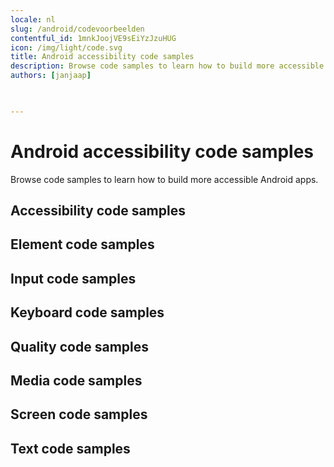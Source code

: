 ```yaml
---
locale: nl
slug: /android/codevoorbeelden
contentful_id: 1mnkJoojVE9sEiYzJzuHUG
icon: /img/light/code.svg
title: Android accessibility code samples
description: Browse code samples to learn how to build more accessible Android apps.
authors: [janjaap]


	
---
```


# Android accessibility code samples

Browse code samples to learn how to build more accessible Android apps.

## Accessibility code samples

<LinkList title="List of Android Accessibility Code samples" isHighlighted={true}>
  <LinkListItem url="/nl/docs/android/codevoorbeelden/accessibility-action" title="Accessibility action" pageTitle="Accessibility action on Android" shortDescription="Accessibility actions provide alternative ways for users of assistive technologies to perform actions."/>
  <LinkListItem url="/nl/docs/android/codevoorbeelden/accessibility-announcement" title="Accessibility announcement" pageTitle="Accessibility announcement on Android" shortDescription="Users of assistive technologies should be made aware of important changes in content through accessibility announcements."/>
  <LinkListItem url="/nl/docs/android/codevoorbeelden/accessibility-dialog" title="Accessibility dialog" pageTitle="Accessibility dialog on Android" shortDescription="A dialog overlays the screen and offers one or more actions to proceed."/>
  <LinkListItem url="/nl/docs/android/codevoorbeelden/accessibility-focus-indicator" title="Accessibility focus indicator" pageTitle="Accessibility focus indicator on Android" shortDescription="Users should know which element has focus when using a keyboard or assistive technology."/>
  <LinkListItem url="/nl/docs/android/codevoorbeelden/accessibility-focus" title="Accessibility focus" pageTitle="Accessibility focus on Android" shortDescription="Sometimes you need to programmatically move the accessibility focus to a specific element."/>
  <LinkListItem url="/nl/docs/android/codevoorbeelden/accessibility-focusability" title="Accessibility focusability" pageTitle="Accessibility focusability on Android" shortDescription="An element should indicate whether it should be focusable by assistive technologies or not."/>
  <LinkListItem url="/nl/docs/android/codevoorbeelden/accessibility-group" title="Accessibility group" pageTitle="Accessibility group on Android" shortDescription="It is easier and quicker for users of assistive technologies to interact with grouped elements."/>
  <LinkListItem url="/nl/docs/android/codevoorbeelden/accessibility-hint" title="Accessibility hint" pageTitle="Accessibility hint on Android" shortDescription="An accessibility hint helps users to understand what will happen after performing an action."/>
  <LinkListItem url="/nl/docs/android/codevoorbeelden/accessibility-label" title="Accessibility label" pageTitle="Accessibility label on Android" shortDescription="An accessibility label helps users of assistive technologies to identify elements on the screen."/>
  <LinkListItem url="/nl/docs/android/codevoorbeelden/accessibility-language" title="Accessibility language" pageTitle="Accessibility language on Android" shortDescription="When content is written in multiple languages, foreign words should ideally be indicated in their respective language."/>
  <LinkListItem url="/nl/docs/android/codevoorbeelden/accessibility-link" title="Accessibility link" pageTitle="Accessibility link on Android" shortDescription="Links should be accessible for users of assistive technologies."/>
  <LinkListItem url="/nl/docs/android/codevoorbeelden/accessibility-live-region" title="Accessibility live region" pageTitle="Accessibility live region on Android" shortDescription="A live region allows users of assistive technologies to receive updates whenever important information on the screen changes."/>
  <LinkListItem url="/nl/docs/android/codevoorbeelden/accessibility-modal" title="Accessibility modal" pageTitle="Accessibility modal on Android" shortDescription="A modal overlays the screen with additional content."/>
  <LinkListItem url="/nl/docs/android/codevoorbeelden/accessibility-name" title="Accessibility name" pageTitle="Accessibility name on Android" shortDescription="The accessibility name indicates the name used for interface elements by assistive technologies."/>
  <LinkListItem url="/nl/docs/android/codevoorbeelden/accessibility-order" title="Accessibility order" pageTitle="Accessibility order on Android" shortDescription="Assistive technologies try to determine a logical accessibility order based on the placement and properties of the elements on the screen."/>
  <LinkListItem url="/nl/docs/android/codevoorbeelden/accessibility-role" title="Accessibility role" pageTitle="Accessibility role on Android" shortDescription="An accessibility role helps users of assistive technologies to understand the purpose of elements on the screen."/>
  <LinkListItem url="/nl/docs/android/codevoorbeelden/accessibility-state" title="Accessibility state" pageTitle="Accessibility state on Android" shortDescription="An accessibility state helps users of assistive technologies to understand the state of elements on the screen."/>
  <LinkListItem url="/nl/docs/android/codevoorbeelden/accessibility-value" title="Accessibility value" pageTitle="Accessibility value on Android" shortDescription="An accessibility value helps users of assistive technologies to understand the value of elements on the screen."/>
</LinkList>

## Element code samples

<LinkList title="List of Android Element Code samples" isHighlighted={true}>
  <LinkListItem url="/nl/docs/android/codevoorbeelden/element-focus-change" title="Element focus change" pageTitle="Element focus change on Android" shortDescription="Whenever an element receives focus, it should not automatically trigger an event which changes context."/>
  <LinkListItem url="/nl/docs/android/codevoorbeelden/element-identification" title="Element identification" pageTitle="Element identification on Android" shortDescription="Functionality that is repeated on multiple screens should use consistent identification."/>
  <LinkListItem url="/nl/docs/android/codevoorbeelden/element-position" title="Element position" pageTitle="Element position on Android" shortDescription="Components that are repeated on multiple screens should have a consistent position."/>
</LinkList>

## Input code samples

<LinkList title="List of Android Input Code samples" isHighlighted={true}>
  <LinkListItem url="/nl/docs/android/codevoorbeelden/input-cancellation" title="Input cancellation" pageTitle="Input cancellation on Android" shortDescription="Users should be able to cancel accidental interaction."/>
  <LinkListItem url="/nl/docs/android/codevoorbeelden/input-content-type" title="Input content type" pageTitle="Input content type on Android" shortDescription="Setting the content type for input fields helps user entering data."/>
  <LinkListItem url="/nl/docs/android/codevoorbeelden/input-errors" title="Input errors" pageTitle="Input errors on Android" shortDescription="Users should be notified when they make input errors."/>
  <LinkListItem url="/nl/docs/android/codevoorbeelden/input-gestures" title="Input gestures" pageTitle="Input gestures on Android" shortDescription="Gesture activated functionality should also be available without the use of gestures."/>
  <LinkListItem url="/nl/docs/android/codevoorbeelden/input-instructions" title="Input instructions" pageTitle="Input instructions on Android" shortDescription="When a label might not describe the requested input sufficiently, you should add additional instructions."/>
  <LinkListItem url="/nl/docs/android/codevoorbeelden/input-keyboard-type" title="Input keyboard type" pageTitle="Input keyboard type on Android" shortDescription="Setting the keyboard type for input fields helps user entering data."/>
  <LinkListItem url="/nl/docs/android/codevoorbeelden/input-label" title="Input label" pageTitle="Input label on Android" shortDescription="Input fields should have labels so that users know what input data is expected."/>
  <LinkListItem url="/nl/docs/android/codevoorbeelden/input-motion" title="Input motion" pageTitle="Input motion on Android" shortDescription="Provide an alternative way for actions activated by motion, to allow everyone to use the functionality."/>
  <LinkListItem url="/nl/docs/android/codevoorbeelden/input-predictable" title="Input predictable" pageTitle="Input predictable on Android" shortDescription="Whenever a user provides input, there should be no change of context."/>
</LinkList>

## Keyboard code samples

<LinkList title="List of Android Keyboard Code samples" isHighlighted={true}>
  <LinkListItem url="/nl/docs/android/codevoorbeelden/keyboard-order" title="Keyboard order" pageTitle="Keyboard order on Android" shortDescription="By adjusting the keyboard order, you can provide a great experience for users that control their device using a hardware keyboard."/>
  <LinkListItem url="/nl/docs/android/codevoorbeelden/keyboard-shortcuts" title="Keyboard shortcuts" pageTitle="Keyboard shortcuts on Android" shortDescription="Most people operate their smartphones with touch, but some people use an external keyboard."/>
</LinkList>

## Quality code samples

<LinkList title="List of Android Quality Code samples" isHighlighted={true}>
  <LinkListItem url="/nl/docs/android/codevoorbeelden/linting" title="Linting" pageTitle="Linting on Android" shortDescription="Linting is the process of running a tool which analyzes your code for potential errors."/>
</LinkList>

## Media code samples

<LinkList title="List of Android Media Code samples" isHighlighted={true}>
  <LinkListItem url="/nl/docs/android/codevoorbeelden/audio-control" title="Audio control" pageTitle="Audio control on Android" shortDescription="Users should be able to control audio whenever it plays automatically."/>
  <LinkListItem url="/nl/docs/android/codevoorbeelden/audio-description" title="Audio description" pageTitle="Audio description on Android" shortDescription="Videos should include audio description when important visual details are shown which you cannot hear."/>
  <LinkListItem url="/nl/docs/android/codevoorbeelden/live-captions" title="Live captions" pageTitle="Live captions on Android" shortDescription="Captions should be provided in real-time to enable users to understand what is being said in live videos."/>
  <LinkListItem url="/nl/docs/android/codevoorbeelden/captions" title="Captions" pageTitle="Captions on Android" shortDescription="Captions should be provided to enable users to understand what is being said in videos."/>
  <LinkListItem url="/nl/docs/android/codevoorbeelden/transcript" title="Transcript" pageTitle="Transcript on Android" shortDescription="Videos should contain a transcript to allow users to read what is shown in media, such as a video or podcast."/>
</LinkList>

## Screen code samples

<LinkList title="List of Android Screen Code samples" isHighlighted={true}>
  <LinkListItem url="/nl/docs/android/codevoorbeelden/reduced-animations" title="Reduced animations" pageTitle="Reduced animations on Android" shortDescription="Content which conveys a sense of motion can be a barrier for users."/>
  <LinkListItem url="/nl/docs/android/codevoorbeelden/contrast" title="Contrast" pageTitle="Contrast on Android" shortDescription="Apps should provide enough contrast between text and its background so that it can be read by people with moderately low vision."/>
  <LinkListItem url="/nl/docs/android/codevoorbeelden/dark-mode" title="Dark mode" pageTitle="Dark mode on Android" shortDescription="Dark mode darkens background colours and provides a more comfortable viewing experience in low light."/>
  <LinkListItem url="/nl/docs/android/codevoorbeelden/frequent-flashes" title="Frequent flashes" pageTitle="Frequent flashes on Android" shortDescription="Rapidly flashing images or views can cause seizures for some users."/>
  <LinkListItem url="/nl/docs/android/codevoorbeelden/descriptive-headers" title="Descriptive headers" pageTitle="Descriptive headers on Android" shortDescription="Screens should have descriptive headers, this helps users find specific content and orient themselves within your app."/>
  <LinkListItem url="/nl/docs/android/codevoorbeelden/descriptive-labels" title="Descriptive labels" pageTitle="Descriptive labels on Android" shortDescription="Screens should have descriptive labels, these help users recognize which purpose controls have."/>
  <LinkListItem url="/nl/docs/android/codevoorbeelden/screen-orientation" title="Screen orientation" pageTitle="Screen orientation on Android" shortDescription="Apps should adapt to the preferred display orientation of the user."/>
  <LinkListItem url="/nl/docs/android/codevoorbeelden/reflow" title="Reflow" pageTitle="Reflow on Android" shortDescription="Content on the screen should reflow based on the users' preferences."/>
  <LinkListItem url="/nl/docs/android/codevoorbeelden/search-functionality" title="Search functionality" pageTitle="Search functionality on Android" shortDescription="Users might have difficulty finding a specific screen."/>
  <LinkListItem url="/nl/docs/android/codevoorbeelden/skip-content" title="Skip content" pageTitle="Skip content on Android" shortDescription="It can be helpful for users to skip repeated blocks of content."/>
  <LinkListItem url="/nl/docs/android/codevoorbeelden/adjustable-timing" title="Adjustable timing" pageTitle="Adjustable timing on Android" shortDescription="Everyone, including people with disabilities, should have adequate time to interact with your app."/>
  <LinkListItem url="/nl/docs/android/codevoorbeelden/screen-title" title="Screen title" pageTitle="Screen title on Android" shortDescription="Each screen should have a descriptive title, which helps users with identifying the screen."/>
</LinkList>

## Text code samples

<LinkList title="List of Android Text Code samples" isHighlighted={true}>
  <LinkListItem url="/nl/docs/android/codevoorbeelden/bold-text" title="Bold text" pageTitle="Bold text on Android" shortDescription="Apps should use bold text when users have indicated this as a preference in the system settings."/>
  <LinkListItem url="/nl/docs/android/codevoorbeelden/text-element" title="Text element" pageTitle="Text element on Android" shortDescription="Always use text elements to display text, unless this is not possible due to styling, such as text logo's."/>
  <LinkListItem url="/nl/docs/android/codevoorbeelden/localization" title="Localization" pageTitle="Localization on Android" shortDescription="Assistive technologies, such as the screen reader, use the locale for the pronunciation of utterances."/>
  <LinkListItem url="/nl/docs/android/codevoorbeelden/scale-text" title="Scale text" pageTitle="Scale text on Android" shortDescription="Apps should scale text to the size specified by users in the system settings."/>
  <LinkListItem url="/nl/docs/android/codevoorbeelden/text-spacing" title="Text spacing" pageTitle="Text spacing on Android" shortDescription="Content should adapt to increased spacing between lines, words, letters, and paragraphs."/>
  <LinkListItem url="/nl/docs/android/codevoorbeelden/text-truncation" title="Text truncation" pageTitle="Text truncation on Android" shortDescription="Text should never get truncated in your app, even when users have enlarged their font size."/>
</LinkList>